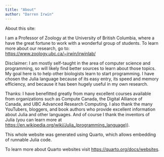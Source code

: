 ```yaml
---
title: "About"
author: "Darren Irwin"
---
```


About this site:

I am a Professor of Zoology at the University of British Columbia, where a have the great fortune to work with a wonderful group of students. To learn more about our research, go to: <https://www.zoology.ubc.ca/~irwin/irwinlab/> 

Disclaimer: I am mostly self-taught in the area of computer science and programming, so will likely find better sources to learn about those topics. My goal here is to help other biologists learn to start programming. I have chosen the Julia language because of its easy entry, its speed and memory efficiency, and because it has been hugely useful in my own research.

Thanks: I have benefitted greatly from many excellent courses available from organizations such as Compute Canada, the Digital Alliance of Canada, and UBC Advanced Research Computing. I also thank the many YouTubers, bloggers, and book authors who provide excellent information about Julia and other languages. And of course I thank the inventors of Julia (you can learn more at <https://en.wikipedia.org/wiki/Julia_(programming_language)>).  


This whole website was generated using Quarto, which allows embedding of runnable Julia code.

To learn more about Quarto websites visit <https://quarto.org/docs/websites>.
